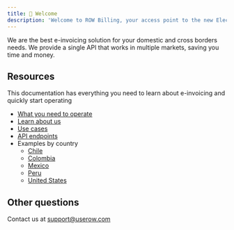 ```yaml
---
title: 👋 Welcome
description: 'Welcome to ROW Billing, your access point to the new Electronic Invoice'
---
```


We are the best e-invoicing solution for your domestic and cross borders needs. We provide a single API that works
in multiple markets, saving you time and money.

## Resources

This documentation has everything you need to learn about e-invoicing and quickly start operating

* [What you need to operate](/api-reference/introduction)
* [Learn about us](/about-us/our-experience)
* [Use cases](/about-us/use-cases)
* [API endpoints](/api-reference/endpoint/authenticate-and-receive-a-bearer-token)
* Examples by country
    * [Chile](/api-reference/examples-chile/intro-to-e-invoice)
    * [Colombia](/api-reference/examples-colombia/intro-to-e-invoice)
    * [Mexico](/api-reference/examples-mexico/intro-to-e-invoice)
    * [Peru](/api-reference/examples-peru/intro-to-e-invoice)
    * [United States](/api-reference/examples-usa/intro-to-e-invoice)


## Other questions
Contact us at support@userow.com